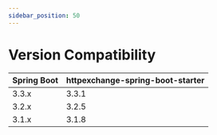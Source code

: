 ```yaml
---
sidebar_position: 50
---
```


# Version Compatibility

| Spring Boot | httpexchange-spring-boot-starter |
|-------------|----------------------------------|
| 3.3.x       | 3.3.1                            |
| 3.2.x       | 3.2.5                            |
| 3.1.x       | 3.1.8                            |